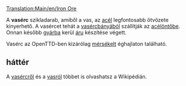 [[Translation:Main/en/Iron Ore]]{{en/-}}
{{hu/Rakomány|név=Vasérc
|kép=IronOre.png
|termeli=[[Main/hu/Vasércbánya|vasércbánya]] - kizárólag mérsékelt éghajlaton 
|fogadja=[[Main/hu/Acélöntő|acélöntő]]
}}

A '''vasérc''' szikladarab, amiből a vas, az [[Main/hu/Acél|acél]] legfontosabb ötvözete kinyerhető. A vasércet tehát a [[Main/hu/Vasércbánya|vasércbányából]] szállítják az [[Main/hu/Acélöntő|acélöntőbe]]. Onnan később [[Main/hu/Gyár|gyárba]] kerül [[Main/hu/Áru|áru]] készítése végett.

Vasérc az OpenTTD-ben kizárólag [[Main/en/Éghajlatok/Hu#Mérsékelt|mérsékelt]] éghajlaton található.


==háttér==
A [http://hu.wikipedia.org/wiki/Vasérc vasércről] és a [http://hu.wikipedia.org/wiki/Vas vasról] többet is olvashatsz a Wikipédián.

{{hu/Navbox Rakomány}}